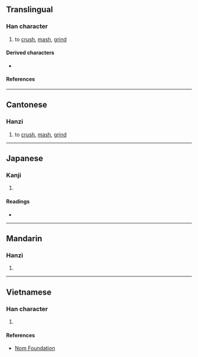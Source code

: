{{character info/new}}
==Translingual==

===Han character===
{{Han char|rn=64|rad=手|as=05|sn=8|four=57011|canj=QSP|ids=⿰扌尼}}

# {{lb|zh|Cantonese}} to [[crush]], [[mash]], [[grind]]

====Derived characters====
* {{l|mul|[[𭰬]], [[𭣑]], [[𭎵]]}}

====References====
{{Han ref|kx=0423.100|dkj=11919|dj=0771.110|hdz=31859.020|uh=62B3}}

----

==Cantonese==

===Hanzi===
{{yue-hanzi|jyut=[[nai4]]|y=nai4}}

# to [[crush]], [[mash]], [[grind]]

----

==Japanese==

===Kanji===
{{ja-kanji|grade=|rs=手05}}

# {{rfdef|ja|sort=手05}}

====Readings====
* {{ja-readings|on=[[じ]] (ji), [[に]] (ni), [[でい]] (dei), [[ない]] (nai)|kun=[[とまる]] (tomaru)}}

----

==Mandarin==

===Hanzi===
{{cmn-hanzi|pin=[[nǐ]] ([[ni3]])|wg=ni<sup>3</sup>}}

# {{rfdef|cmn|sort=手05}}

----

==Vietnamese==

===Han character===
{{vi-hantu|rs=手05|[[nai]]}}

# {{rfdef|vi|sort=手05}}

====References====
* [http://nomfoundation.org/common/nom_details.php?codepoint=62B3 Nom Foundation]